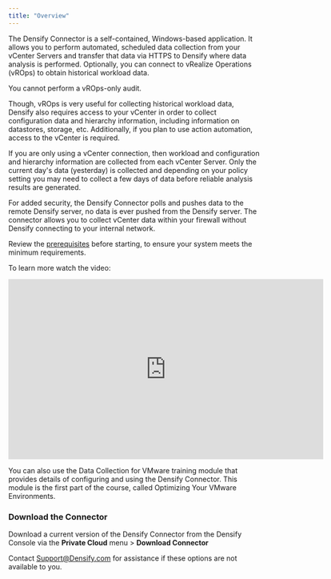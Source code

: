 ```yaml
---
title: "Overview"
---
```


The Densify Connector is a self-contained, Windows-based application. It allows you to perform automated, scheduled data collection from your vCenter Servers and transfer that data via HTTPS to Densify where data analysis is performed. Optionally, you can connect to vRealize Operations (vROps) to obtain historical workload data.

<Note>
You cannot perform a vROps-only audit.
</Note>



Though, vROps is very useful for collecting historical workload data, Densify also requires access to your vCenter in order to collect configuration data and hierarchy information, including information on datastores, storage, etc. Additionally, if you plan to use action automation, access to the vCenter is required.

If you are only using a vCenter connection, then workload and configuration and hierarchy information are collected from each vCenter Server. Only the current day's data (yesterday) is collected and depending on your policy setting you may need to collect a few days of data before reliable analysis results are generated.

For added security, the Densify Connector polls and pushes data to the remote Densify server, no data is ever pushed from the Densify server. The connector allows you to collect vCenter data within your firewall without Densify connecting to your internal network.

Review the [prerequisites](./Connector_Prerequisites) before starting, to ensure your system meets the minimum requirements.

To learn more watch the video:

<iframe allowfullscreen="allowfullscreen" class="vidyard_iframe" frameborder="0" height="360" mozallowfullscreen="mozallowfullscreen" msallowfullscreen="msallowfullscreen" oallowfullscreen="oallowfullscreen" src="https://player.vimeo.com/video/301238060" webkitallowfullscreen="webkitallowfullscreen" width="630"></iframe>

You can also use the Data Collection for VMware training module that provides details of configuring and using the Densify Connector. This module is the first part of the course, called Optimizing Your VMware Environments.

### Download the Connector

Download a current version of the Densify Connector from the Densify Console via the **Private Cloud** menu > **Download Connector**

Contact [Support@Densify.com](mailto:Support@Densify.com) for assistance if these options are not available to you.

